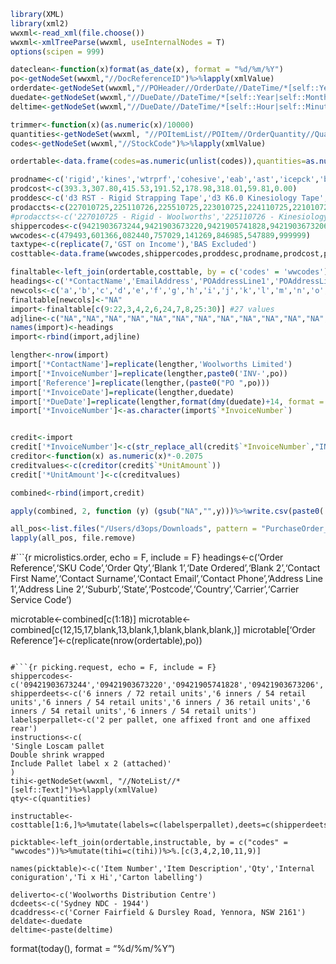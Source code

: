 ```r
library(XML)
library(xml2)
wwxml<-read_xml(file.choose())
wwxml<-xmlTreeParse(wwxml, useInternalNodes = T)
options(scipen = 999)
```

```r
dateclean<-function(x)format(as_date(x), format = "%d/%m/%Y")
po<-getNodeSet(wwxml,"//DocReferenceID")%>%lapply(xmlValue)
orderdate<-getNodeSet(wwxml,"//POHeader//OrderDate//DateTime/*[self::Year|self::Month|self::Day]")%>%lapply(xmlValue)%>%str_c(.,collapse = '')%>%dateclean(.)
duedate<-getNodeSet(wwxml,"//DueDate//DateTime/*[self::Year|self::Month|self::Day]")%>%.[1:3]%>%lapply(xmlValue)%>%str_c(.,collapse = '')%>%dateclean(.)
deltime<-getNodeSet(wwxml,"//DueDate//DateTime/*[self::Hour|self::Minute]")%>%.[1:2]%>%lapply(xmlValue)%>%str_c(.,collapse = '')

trimmer<-function(x)(as.numeric(x)/10000)
quantities<-getNodeSet(wwxml, "//POItemList//POItem//OrderQuantity//Quantity//Number//Value")%>%lapply(xmlValue)%>%lapply(trimmer)
codes<-getNodeSet(wwxml,"//StockCode")%>%lapply(xmlValue)

ordertable<-data.frame(codes=as.numeric(unlist(codes)),quantities=as.numeric(unlist(quantities)))
```

```r
prodname<-c('rigid','kines','wtrprf','cohesive','eab','ast','icepck','bfees')
prodcost<-c(393.3,307.80,415.53,191.52,178.98,318.01,59.81,0.00)
proddesc<-c('d3 RST - Rigid Strapping Tape','d3 K6.0 Kinesiology Tape','d3 X6.0 Waterproof Kinesiology Tape','d3 Cohesive Bandage','d3 Light EAB Spandex Bandage','d3 Athletic Tape','d3 Instant Ice Pack 4pk','Adjustment to Total')
prodaccts<-c(227010725,225110726,225510725,223010725,224110725,221010725,284110725,41100)
#prodaccts<-c('227010725 - Rigid - Woolworths','225110726 - Kinesiology - Woolworths','225510725 - Waterproof Kinesiology - Woolworths','223010725 - Cohesive Bandage - Woolworths','224110725 - EAB - Woolworths','221010725 - Athletic Tape - Woolworths','41100 - Bank fees')
shippercodes<-c(9421903673244,9421903673220,9421905741828,9421903673206,9421034850477,9421905131841,9421034854208,99999)
wwcodes<-c(479493,601366,082440,757029,141269,846985,547889,999999)
taxtype<-c(replicate(7,'GST on Income'),'BAS Excluded')
costtable<-data.frame(wwcodes,shippercodes,proddesc,prodname,prodcost,prodaccts,taxtype)
```

```r
finaltable<-left_join(ordertable,costtable, by = c('codes' = 'wwcodes'))
headings<-c('*ContactName','EmailAddress','POAddressLine1','POAddressLine2','POAddressLine3','POAddressLine4','POCity','PORegion','POPostalCode','POCountry','*InvoiceNumber','Reference','*InvoiceDate','*DueDate','InventoryItemCode','*Description','*Quantity','*UnitAmount','Discount','*AccountCode','*TaxType','TrackingName1','TrackingOption1','TrackingName2','TrackingOption2','Currency','BrandingTheme') #27 values
newcols<-c('a','b','c','d','e','f','g','h','i','j','k','l','m','n','o','p','q','r','s','t','u','v')
finaltable[newcols]<-"NA"
import<-finaltable[c(9:22,3,4,2,6,24,7,8,25:30)] #27 values
adjline<-c("NA","NA","NA","NA","NA","NA","NA","NA","NA","NA","NA","NA","NA","NA","NA",'Adjustment to Total',1,0.00,"NA",'41100','BAS Excluded',"NA","NA","NA","NA","NA","NA") #27 values
names(import)<-headings
import<-rbind(import,adjline)
```

```r
lengther<-nrow(import)
import['*ContactName']=replicate(lengther,'Woolworths Limited')
import['*InvoiceNumber']=replicate(lengther,paste0('INV-',po))
import['Reference']=replicate(lengther,(paste0("PO ",po)))
import['*InvoiceDate']=replicate(lengther,duedate)
import['*DueDate']=replicate(lengther,format(dmy(duedate)+14, format = "%d/%m/%Y"))
import['*InvoiceNumber']<-as.character(import$`*InvoiceNumber`)


credit<-import
credit['*InvoiceNumber']<-c(str_replace_all(credit$`*InvoiceNumber`,"INV","CN"))
creditor<-function(x) as.numeric(x)*-0.2075
creditvalues<-c(creditor(credit$`*UnitAmount`))
credit['*UnitAmount']<-c(creditvalues)

combined<-rbind(import,credit)

apply(combined, 2, function (y) (gsub("NA","",y)))%>%write.csv(paste0('/Users/d3ops/Google Drive/Shared drives/Orders/Australia/Woolworths/',po,'_import_',Sys.Date(),'.csv'), row.names = F)
```

```r
all_pos<-list.files("/Users/d3ops/Downloads", pattern = "PurchaseOrder_*", full.names = T)
lapply(all_pos, file.remove)
```

#```{r microlistics.order, echo = F, include = F}
headings<-c('Order Reference','SKU Code','Order Qty','Blank 1','Date Ordered','Blank 2','Contact First Name','Contact Surname','Contact Email','Contact Phone','Address Line 1','Address Line 2','Suburb','State','Postcode','Country','Carrier','Carrier Service Code')

microtable<-combined[c(1:18)]
microtable<-combined[c(12,15,17,blank,13,blank,1,blank,blank,blank,)]
microtable['Order Reference']<-c(replicate(nrow(ordertable),po))
```

#```{r picking.request, echo = F, include = F}
shippercodes<-c('09421903673244','09421903673220','09421905741828','09421903673206','09421034850477','09421905131841')
shipperdeets<-c('6 inners / 72 retail units','6 inners / 54 retail units','6 inners / 54 retail units','6 inners / 36 retail units','6 inners / 54 retail units','6 inners / 54 retail units')
labelsperpallet<-c('2 per pallet, one affixed front and one affixed rear')
instructions<-c(
'Single Loscam pallet
Double shrink wrapped
Include Pallet label x 2 (attached)'
)
tihi<-getNodeSet(wwxml, "//NoteList//*[self::Text]")%>%lapply(xmlValue)
qty<-c(quantities)

instructable<-costtable[1:6,]%>%mutate(labels=c(labelsperpallet),deets=c(shipperdeets))

picktable<-left_join(ordertable,instructable, by = c("codes" = "wwcodes"))%>%mutate(tihi=c(tihi))%>%.[c(3,4,2,10,11,9)]

names(picktable)<-c('Item Number','Item Description','Qty','Internal coniguration','Ti x Hi','Carton labelling')

deliverto<-c('Woolworths Distribution Centre')
dcdeets<-c('Sydney NDC - 1944')
dcaddress<-c('Corner Fairfield & Dursley Road, Yennora, NSW 2161')
deldate<-duedate
deltime<-paste(deltime)
```


format(today(), format = "%d/%m/%Y")